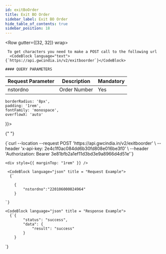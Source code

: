 ```yaml
---
id: exitBoOrder
title: Exit BO Order
sidebar_label: Exit BO Order
hide_table_of_contents: true
sidebar_position: 18
---
```



<Row gutter={[32, 32]} wrap>
  <Col xs={24} md={12}>
    
     To get characters you need to make a POST call to the following url 
      <CodeBlock language="text">{`https://api.gwcindia.in/v2/exitboorder`}</CodeBlock>

    #### QUERY PARAMETERS

| Request Parameter | Description  | Mandatory |
| ----------------- | ------------ | --------- |
| nstordno          | Order Number | Yes       |

  </Col>

  <Col xs={24} md={12} lg = {12} style={{
  
    borderRadius: '8px',
    padding: '1rem',
    fontFamily: 'monospace',
    overflowX: 'auto'
  }}>

{" "}

<CodeBlock language="bash" title="curl / cURL">
  {`curl --location --request POST 'https://api.gwcindia.in/v2/exitboorder' \
--header 'x-api-key: 2e4c1f0ac084dd6b30fd808e016be3f0' \
--header 'Authorization: Bearer 3e81bfb2a1ef11d3bd3e9a8966d4d51e'`}
</CodeBlock>

    <div style={{ marginTop: "1rem" }} />

     <CodeBlock language="json" title = "Request Example">
      {`

        {
            "nstordno":"220106000024964"
        }

    `}

</CodeBlock>

    <CodeBlock language="json" title = "Response Example">
      {`{
            "status": "success",
            "data": {
                "result": "success"
            }
        }

`}

</CodeBlock>

  </Col>
</Row>
